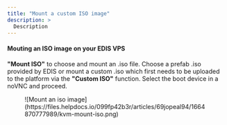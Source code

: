```yaml
---
title: "Mount a custom ISO image"
description: >
  Description
---
```


#### Mouting an ISO image on your EDIS VPS

**"Mount ISO"** to choose and mount an .iso file. Choose a prefab .iso provided by EDIS or mount a custom .iso which first needs to be uploaded to the platform via the **"Custom ISO"** function. Select the boot device in a noVNC and proceed.

<figure>![Mount an iso image](https://files.helpdocs.io/099fp42b3r/articles/69jopeal94/1664870777989/kvm-mount-iso.png)</figure>